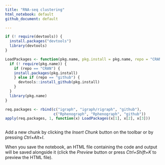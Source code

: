 ```yaml
---
title: "RNA-seq clustering"
html_notebook: default
github_document: default

---
```



```r
if (! require(devtools)) {
  install.packages("devtools")
  library(devtools)
}

LoadPackages <- function(pkg.name, pkg.install = pkg.name, repo = "CRAN") {
  if (! require(pkg.name)) {
    if (repo == "CRAN") {
    install.packages(pkg.install)
    } else if (repo == "github") {
      devtools::install_github(pkg.install)
    }
  }
  library(pkg.name)
}

req.packages <- rbind(c("igraph", "igraph/rigraph", "github"),
                      c("Rphenograph", "Rphenograph", "github"))
apply(req.packages, 1, function(x) LoadPackages(x[1], x[2], x[3]))


```

```r


```

Add a new chunk by clicking the *Insert Chunk* button on the toolbar or by pressing *Ctrl+Alt+I*.

When you save the notebook, an HTML file containing the code and output will be saved alongside it (click the *Preview* button or press *Ctrl+Shift+K* to preview the HTML file).
